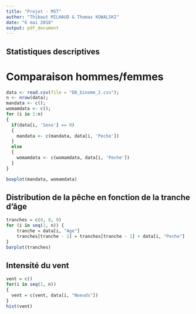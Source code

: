 ```yaml
---
title: "Projet - MST"
author: "Thibaut MILHAUD & Thomas KOWALSKI"
date: "6 mai 2018"
output: pdf_document
---
```


## Statistiques descriptives

# Comparaison hommes/femmes

```r

data <- read.csv(file = "DB_binome_2.csv");
n <- nrow(data);
mandata <- c();
womamdata <- c();
for (i in 1:n)
{
  if(data[i, 'Sexe'] == 0)
  {
    mandata <- c(mandata, data[i, 'Peche'])
  }
  else
  {
    womamdata <- c(womamdata, data[i, 'Peche'])
  }
}

boxplot(mandata, womamdata)

```

## Distribution de la pêche en fonction de la tranche d'âge

```r
tranches = c(0, 0, 0)
for (i in seq(1, n)) {
    tranche = data[i, "Age"]
    tranches[tranche - 1] = tranches[tranche - 1] + data[i, "Peche"]
}
barplot(tranches)
```

## Intensité du vent

```r
vent = c()
for(i in seq(1, n))
{
  vent = c(vent, data[i, "Noeuds"])
}
hist(vent)
```
